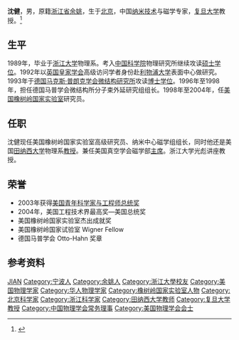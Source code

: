 {{Otheruses|other=名为沈健的其他人物|沈健}}

'''沈健'''{{BD|1968年|1月|||CatIdx=S沈}}，男，原籍[[浙江省|浙江省]][[余姚|余姚]]，生于[[北京|北京]]，中国[[纳米技术|纳米技术]]与磁学专家，[[复旦大学|复旦大学]]教授。<ref>{{Cite web|title=沈健  教授|url=http://www.physics.fudan.edu.cn/tps/people/jianshen/cn/show.aspx?infolb=78&infoid=193&flag=5|accessdate=2020-03-30|work=复旦大学低维复杂物理体系研究组}}</ref>

== 生平 ==
1989年，毕业于[[浙江大学|浙江大学]]物理系。考入[[中国科学院|中国科学院]]物理研究所继续攻读[[硕士|硕士]][[学位|学位]]。1992年以[[英国皇家学会|英国皇家学会]]高级访问学者身份赴[[利物浦大学|利物浦大学]]表面中心做研究。1993年于[[德国|德国]][[马克斯·普朗克学会微结构研究所|马克斯·普朗克学会微结构研究所]]攻读[[博士|博士]][[学位|学位]]。1996年至1998年，担任德国马普学会微结构所分子束外延研究组组长。1998年至2004年，任[[美国|美国]][[橡树岭国家实验室|橡树岭国家实验室]]研究员。

== 任职 ==
沈健现任美国橡树岭国家实验室高级研究员、纳米中心磁学组组长，同时他还是美国[[田纳西大学|田纳西大学]]物理系[[教授|教授]]。兼任美国真空学会磁学部[[主席|主席]]。浙江大学光彪讲座教授。

== 荣誉 ==
* 2003年获得[[美国青年科学家与工程师总统奖|美国青年科学家与工程师总统奖]]
* 2004年，美国工程技术界最高奖—美国总统奖
* 美国橡树岭国家实验室杰出成就奖
* 美国橡树岭国家试验室 Wigner Fellow
* 德国马普学会 Otto-Hahn 奖章

== 参考资料 ==
{{reflist}}

{{中国物理学会第十一届理事会}}

{{Authority control}}
{{DEFAULTSORT:Shen沈}}
[[Category:沈姓|JIAN]]
[[Category:宁波人|Category:宁波人]]
[[Category:余姚人|Category:余姚人]]
[[Category:浙江大學校友|Category:浙江大學校友]]
[[Category:美国物理学家|Category:美国物理学家]]
[[Category:华人物理学家|Category:华人物理学家]]
[[Category:橡树岭国家实验室人物|Category:橡树岭国家实验室人物]]
[[Category:北京科学家|Category:北京科学家]]
[[Category:浙江科学家|Category:浙江科学家]]
[[Category:田纳西大学教师|Category:田纳西大学教师]]
[[Category:复旦大学教授|Category:复旦大学教授]]
[[Category:中国物理学会常务理事|Category:中国物理学会常务理事]]
[[Category:美国物理学会会士|Category:美国物理学会会士]]